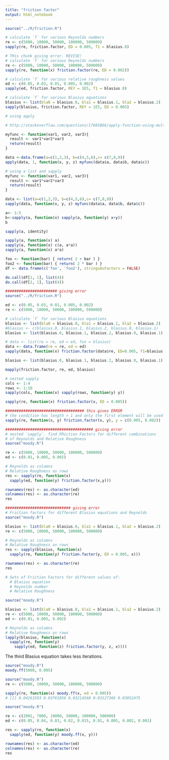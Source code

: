 ```yaml
---
title: "friction factor"
output: html_notebook
---
```


```r
source("../R/friction.R")

# calculate `f` for various Reynolds numbers
re <- c(5000, 10000, 50000, 100000, 500000)
sapply(re, friction.factor, ED = 0.005, f1 = blasius.0)
```

```r
# THis chunk giving error. REVISE!
# calculate `f` for various Reynolds numbers
re <- c(5000, 10000, 50000, 100000, 500000)
sapply(re, function(x) friction.factor(re, ED = 0.002))
```


```r
# calculate `f` for various relative roughness values
ed <- c(0.05, 0.03, 0.01, 0.005, 0.002)
sapply(ed, friction.factor, REY = 1E5, f1 = blasius.0)

```

```r
# calculate `f` for various Blasius equations
blasius <- list(bla0 = blasius.0, bla1 = blasius.1, bla2 = blasius.2)
sapply(blasius, friction.factor, REY = 1E5, ED = 0.005)

```



```r
# using apply

# http://stackoverflow.com/questions/17685866/apply-function-using-multiple-changing-arguments-in-r

myfunc <- function(var1, var2, var3){
  result <- var1*var2*var3
  return(result)
}

data <-data.frame(a=c(1,2,3), b=c(4,5,6),c= c(7,8,9))
apply(data, 1, function(x, y, z) myfunc(data$a, data$b, data$c))

```

```r
# using a list and sapply
myfunc <- function(var1, var2, var3){
  result <- var1*var2*var3
  return(result)
}

data <- list(a=c(1,2,3), b=c(4,5,6),c= c(7,8,9))
sapply(data, function(x, y, z) myfunc(data$a, data$b, data$c))

```

```r
a<- 1:5
b<-sapply(a, function(x) sapply(a, function(y) x+y))
b
```

```r
sapply(a, identity)

sapply(a, function(x) a)
sapply(a, function(x) c(a, a*a))
sapply(a, function(x) a*a)
```


```r
foo <- function(bar) { return( 2 + bar ) }
foo2 <- function(bar) { return( 2 * bar ) }
df <- data.frame(c('foo', 'foo2'), stringsAsFactors = FALSE)

do.call(df[1, 1], list(4))
do.call(df[2, 1], list(4))
```


```r
####################### giving error
source("../R/friction.R")

ed <- c(0.05, 0.03, 0.01, 0.005, 0.002)
re <- c(5000, 10000, 50000, 100000, 500000)

# calculate `f` for various Blasius equations
blasius <- list(bla0 = blasius.0, bla1 = blasius.1, bla2 = blasius.2)
#blasius <- c(blasius.0, blasius.1, blasius.2, blasius.0, blasius.1)
blasius <- list(blasius.0, blasius.1, blasius.2, blasius.0, blasius.1)

# data <- list(re = re, ed = ed, fun = blasius)
data <- data.frame(re = re, ed = ed)
sapply(data, function(x) friction.factor(data$re, ED=0.005, f1=blasius.0))
```

```r
blasius <- list(blasius.0, blasius.1, blasius.2, blasius.0, blasius.1)

mapply(friction.factor, re, ed, blasius)
```

```r
# nested sapply
cols <- 1:4
rows <- 1:10
sapply(cols, function(x) sapply(rows, function(y) y))
```

```r
sapply(re, function(x) friction.factor(x, ED = 0.005))
```

```r
################################### this gives ERROR
# the condition has length > 1 and only the first element will be used
sapply(re, function(x, y) friction.factor(x, y), y = c(0.005, 0.002))
```


```r
####################################### giving error
# nested `sapply`. find FRiction Factors for different combinations
# of Reynolds and Relative Roughness
source("moody.R")

re <- c(5000, 10000, 50000, 100000, 500000)
ed <- c(0.01, 0.005, 0.002)

# Reynolds as columns
# Relative Roughness as rows
res <- sapply(re, function(x) 
  sapply(ed, function(y) friction.factor(x,y)))

rownames(res) <- as.character(ed)
colnames(res) <- as.character(re)
res
```

```r
############################# giving error
# Friction factors for different Blasius equations and Reynolds
source("moody.R")

blasius <- list(bla0 = blasius.0, bla1 = blasius.1, bla2 = blasius.2)
re <- c(5000, 10000, 50000, 100000, 500000)

# Reynolds as columns
# Relative Roughness as rows
res <- sapply(blasius, function(x) 
  sapply(re, function(y) friction.factor(y, ED = 0.005, x)))

rownames(res) <- as.character(re)
res
```

```r
# Sets of Friction Factors for different values of:
  # Blasius equation
  # Reynolds number
  # Relative Roughness

source("moody.R")

blasius <- list(bla0 = blasius.0, bla1 = blasius.1, bla2 = blasius.2)
re <- c(5000, 10000, 50000, 100000, 500000)
ed <- c(0.01, 0.005, 0.002)

# Reynolds as columns
# Relative Roughness as rows
lapply(blasius, function(x) 
  sapply(re, function(y) 
    sapply(ed, function(z) friction.factor(y, z, x))))

```

The third Blasius equation takes less iterations.


```r
source("moody.R")
moody.ff(5000, 0.005)
```

```r
source("moody.R")
re <- c(5000, 10000, 50000, 100000, 500000)

sapply(re, function(x) moody.ff(x, ed = 0.005))
# [1] 0.04261593 0.03761856 0.03214568 0.03127366 0.03052475
```

```r
source("moody.R")

re <- c(2001, 7000, 10000, 50000, 100000, 500000)
ed <- c(0.05, 0.04, 0.03, 0.02, 0.015, 0.01, 0.005, 0.002, 0.001)

res <- sapply(re, function(x) 
  sapply(ed, function(y) moody.ff(x, y)))

rownames(res) <- as.character(ed)
colnames(res) <- as.character(re)
res
```

